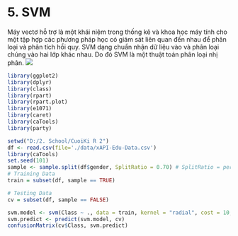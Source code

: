 # 5. SVM
Máy vectơ hỗ trợ là một khái niệm trong thống kê và khoa học máy tính cho một tập hợp các phương pháp học có giám sát liên quan đến nhau để phân loại và phân tích hồi quy. SVM dạng chuẩn nhận dữ liệu vào và phân loại chúng vào hai lớp khác nhau. Do đó SVM là một thuật toán phân loại nhị phân.
![](https://machinelearningcoban.com/assets/19_svm/svm4.png)

```r
library(ggplot2)
library(dplyr)
library(class)
library(rpart)
library(rpart.plot)
library(e1071)
library(caret)
library(caTools)
library(party)

```
```r
setwd("D:/2. School/CuoiKi R 2")
df <- read.csv(file='./data/xAPI-Edu-Data.csv')
library(caTools)
set.seed(101) 
sample <- sample.split(df$gender, SplitRatio = 0.70) # SplitRatio = percent of sample==TRUE
# Training Data
train = subset(df, sample == TRUE)

# Testing Data
cv = subset(df, sample == FALSE)
```

```r
svm.model <- svm(Class ~ ., data = train, kernel = "radial", cost = 10, gamma = 0.15)
svm.predict <- predict(svm.model, cv)
confusionMatrix(cv$Class, svm.predict)
```
